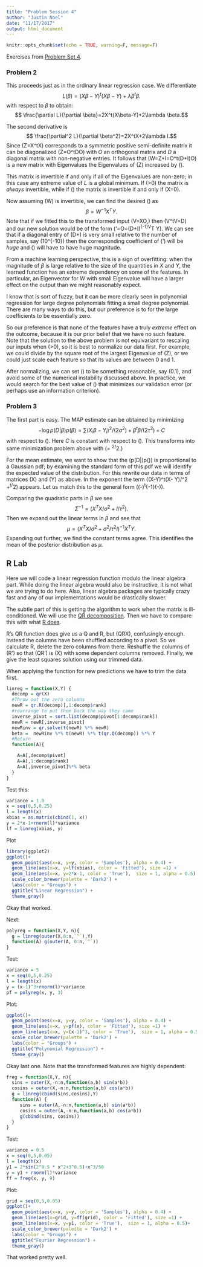 ```yaml
---
title: "Problem Session 4"
author: "Justin Noel"
date: "11/17/2017"
output: html_document
---
```


```r
knitr::opts_chunk$set(echo = TRUE, warning=F, message=F)
```

Exercises from [Problem Set 4](http://www.nullplug.org/ML-Blog/2017/11/09/problem-set-4/). 

### Problem 2

This proceeds just as in the ordinary linear regression case. We differentiate $$ L(\beta)=(X\beta-Y)^t(X\beta-Y)+\lambda \beta^t\beta. $$ with respect to $\beta$ to obtain:$$ \frac{\partial L}{\partial \beta}=2X^t(X\beta-Y)+2\lambda \beta.$$

The second derivative is $$ \frac{\partial^2 L}{\partial \beta^2}=2X^tX+2\lambda I.$$ Since \(Z=X^tX\) corresponds to a symmetric positive semi-definite matrix it can be diagonalized \(Z=O^tDO\) with $O$ an orthogonal matrix and $D$ a diagonal matrix with non-negative entries. It follows that \(W=Z+\lambda I=O^t(D+\lambda I)O\) is a new matrix with Eigenvalues the Eigenvalues of \(Z\) increased by \(\lambda\).

This matrix is invertible if and only if all of the Eigenvalues are non-zero; in this case any extreme value of $L$ is a global minimum. If \(\lambda>0\) the matrix is *always* invertible, while if \(\lambda=0\) the matrix is invertible if and only if \(\ker X=0\). 

Now assuming \(W\) is invertible, we can find the desired \(\beta\) as $$\beta = W^{-1}X^T Y.$$ Note that if we fitted this to the transformed input \(V=XO,\) then \(V^tV=D\) and our new solution would be of the form \(\beta'=O\beta=(D+\lambda I)^{-1}V^T Y\). We can see that if a diagonal entry of \(D+\lambda\) is very small relative to the number of samples, say \(\sim 10^{-10}\) then the corresponding coefficient of \(\beta'\) will be *huge* and \(\beta\) will have to have huge magnitude. 

From a machine learning perspective, this is a sign of overfitting: when the magnitude of $\beta$ is large relative to the size of the quantities in $X$ and $Y$, the learned function has an extreme dependency on some of the features. In particular, an Eigenvector for $W$ with small Eigenvalue will have a larger effect on the output than we might reasonably expect. 

I know that is sort of fuzzy, but it can be more clearly seen in polynomial regression for large degree polynomials fitting a small degree polynomial. There are many ways to do this, but our preference is to for the large coefficients to be essentially zero. 

So our preference is that none of the features have a truly *extreme* effect on the outcome, because it is our prior belief that we have no such feature. Note that the solution to the above problem is not equivariant to rescaling our inputs when \(\lambda>0\), so it is best to normalize our data first. For example, we could divide by the square root of the largest Eigenvalue of \(Z\), or we could just scale each feature so that its values are between 0 and 1. 

After normalizing, we can set \(\lambda \) to be something reasonable, say \(0.1\), and avoid some of the numerical instability discussed above. In practice, we would search for the best value of \(\lambda\) that minimizes our validation error (or perhaps use an information criterion).

### Problem 3

The first part is easy. The MAP estimate can be obtained by minimizing $$-\log p(D|\beta)p(\beta)=\sum (X_i \beta -Y_i)^2/(2\sigma^2)+\beta^t \beta/(2\tau^2) +C$$ with respect to \(\beta\). Here $C$ is constant with respect to \(\beta\). This transforms into same minimization problem above with \(\lambda = \sigma^2/\tau^2.\)

For the mean estimate, we want to show that the \(p(D|\beta)p(\beta)\) is proportional to a Gaussian pdf; by examining the standard form of this pdf we will identify the expected value of the distribution. 
For this rewrite our data in terms of matrices \(X\) and \(Y\) as above. In the exponent the term \((X\beta-Y)^t(X\beta - Y)/\sigma^2 +\beta^t\beta/\tau^2\) appears. Let us match this to the general form \((\beta -\mu)^t\Sigma^{-1}(\beta-\mu)\). 

Comparing the quadratic parts in $\beta$ we see $$\Sigma^{-1}=(X^TX/\sigma^2+I/\tau^2).$$ Then we expand out the linear terms in $\beta$ and see that $$\mu=(X^TX/\sigma^2+\sigma^2/\tau^2 I)^{-1}X^TY.$$ Expanding out further, we find the constant terms agree. This identifies the mean of the posterior distribution as $\mu$. 

## R Lab

Here we will code a linear regression function modulo the linear algebra part. While doing the linear algebra would also be instructive, it is not what we are trying to do here. Also, linear algebra packages are typically crazy fast and any of our implementations would be drastically slower.

The subtle part of this is getting the algorithm to work when the matrix is ill-conditioned. We will use the [QR decomposition](https://en.wikipedia.org/wiki/QR_decomposition). Then we have to compare this with what [R does](https://stat.ethz.ch/R-manual/R-devel/library/base/html/qr.html). 

R's QR function does give us a Q and R, but \(QR\neq X\), confusingly enough. Instead the columns have been shuffled according to a pivot. So we calculate R, delete the zero columns from there. Reshuffle the columns of \(R'\) so that \(QR'\) is \(X\) with some dependent columns removed. Finally, we give the least squares solution using our trimmed data. 

When applying the function for new predictions we have to trim the data first.
```r
linreg = function(X,Y) {
  decomp = qr(X)
  #Throw out the zero columns
  newR = qr.R(decomp)[,1:decomp$rank]
  #rearrange to put them back the way they came
  inverse_pivot = sort.list(decomp$pivot[1:decomp$rank])
  newR = newR[,inverse_pivot]
  newRinv = qr.solve(t(newR) %*% newR)
  beta =  newRinv %*% t(newR) %*% t(qr.Q(decomp)) %*% Y
  #Return
  function(A){

    A=A[,decomp$pivot]
    A=A[,1:decomp$rank] 
    A=A[,inverse_pivot]%*% beta
  }
}
```

Test this:
```r
variance = 1.0
x = seq(0,5,0.25)
l = length(x)
xbias = as.matrix(cbind(1, x))
y = 2*x-1+rnorm(l)*variance
lf = linreg(xbias, y)
```

Plot
```r
library(ggplot2)
ggplot()+
  geom_point(aes(x=x, y=y, color = 'Samples'), alpha = 0.4) + 
  geom_line(aes(x=x, y=lf(xbias), color = 'Fitted'), size =1) + 
  geom_line(aes(x=x, y=2*x-1, color = 'True'),  size = 1, alpha = 0.5) + 
  scale_color_brewer(palette = 'Dark2') +
  labs(color = "Groups") +
  ggtitle("Linear Regression") +
  theme_gray()
```

Okay that worked.

Next:
```r
polyreg = function(X,Y, n){ 
  g = linreg(outer(X,0:n,`^`),Y) 
  function(A) g(outer(A, 0:n,`^`))
}
```

Test:
```r
variance = 5
x = seq(0,5,0.25)
l = length(x)
y = (x-1)^3+rnorm(l)*variance
pf = polyreg(x, y, 3)
```

Plot:
```r
ggplot()+
  geom_point(aes(x=x, y=y, color = 'Samples'), alpha = 0.4) + 
  geom_line(aes(x=x, y=pf(x), color = 'Fitted'), size =1) + 
  geom_line(aes(x=x, y=(x-1)^3, color = 'True'),  size = 1, alpha = 0.5)+ 
  scale_color_brewer(palette = 'Dark2') +
  labs(color = "Groups") +
  ggtitle("Polynomial Regression") +
  theme_gray()
```

Okay last one. Note that the transformed features are highly dependent:
```r
freg = function(X,Y, n){ 
  sins = outer(X,-n:n,function(a,b) sin(a*b))
  cosins = outer(X,-n:n,function(a,b) cos(a*b))
  g = linreg(cbind(sins,cosins),Y)
  function(A) {
     sins = outer(A,-n:n,function(a,b) sin(a*b))
     cosins = outer(A,-n:n,function(a,b) cos(a*b))
     g(cbind(sins, cosins))
  }
}
```

Test:
```r
variance = 0.5
x = seq(0,5,0.05)
l = length(x)
y1 = 2*sin(2^0.5 * x^2+3^0.5)+x^3/50
y = y1 + rnorm(l)*variance
ff = freg(x, y, 9)
```

Plot:
```r
grid = seq(0,5,0.05)
ggplot()+
  geom_point(aes(x=x, y=y, color = 'Samples'), alpha = 0.4) + 
  geom_line(aes(x=grid, y=ff(grid), color = 'Fitted'), size =1) + 
  geom_line(aes(x=x, y=y1, color = 'True'),  size = 1, alpha = 0.5)+ 
  scale_color_brewer(palette = 'Dark2') +
  labs(color = "Groups") +
  ggtitle("Fourier Regression") +
  theme_gray()
```

That worked pretty well. 
